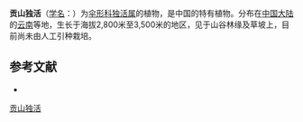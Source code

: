 {{NoteTA|G1=LS}}
{{Speciesbox
| name = 贡山独活
| status = 
| status_system = 
| image = 
| genus = Heracleum
| species = kingdoni
| authority = Wolff
}}

'''贡山独活'''（[[学名|学名]]：{{lang|la|''Heracleum kingdoni''}}）为[[伞形科|伞形科]][[独活属|独活属]]的植物，是中国的特有植物。分布在[[中国大陆|中国大陆]]的[[云南|云南]]等地，生长于海拔2,800米至3,500米的地区，见于山谷林缘及草坡上，目前尚未由人工引种栽培。

== 参考文献 ==
<div class="references-small">
* {{cite web| url =http://www.bioinfo.cn/db05/KmzwSpecies.php?action=view&id=22841| title =贡山独活| work =《中国高等植物数据库全库》| publisher =中国科学院微生物研究所| author =昆明植物研究所| accessdate =2009-02-25| deadurl =yes| archiveurl =https://web.archive.org/web/20160305070841/http://www.bioinfo.cn/db05/KmzwSpecies.php?action=view&id=22841| archivedate =2016-03-05}}
</div>
{{Taxonbar|from=Q15231776}}

[[Category:独活属|贡山独活]]


{{Apiales-stub}}
